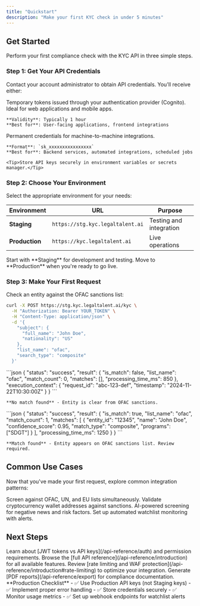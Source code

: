 ```yaml
---
title: "Quickstart"
description: "Make your first KYC check in under 5 minutes"
---
```


## Get Started

Perform your first compliance check with the KYC API in three simple steps.

### Step 1: Get Your API Credentials

Contact your account administrator to obtain API credentials. You'll receive either:

<AccordionGroup>
  <Accordion icon="user" title="JWT Token (for user applications)">
    Temporary tokens issued through your authentication provider (Cognito). Ideal for web applications and mobile apps.
    
    **Validity**: Typically 1 hour  
    **Best for**: User-facing applications, frontend integrations
  </Accordion>
  <Accordion icon="server" title="API Key (for server integrations)">
    Permanent credentials for machine-to-machine integrations.
    
    **Format**: `sk_xxxxxxxxxxxxxxxx`  
    **Best for**: Backend services, automated integrations, scheduled jobs
    
    <Tip>Store API keys securely in environment variables or secrets manager.</Tip>
  </Accordion>
</AccordionGroup>

### Step 2: Choose Your Environment

Select the appropriate environment for your needs:

| Environment | URL | Purpose |
|-------------|-----|---------|
| **Staging** | `https://stg.kyc.legaltalent.ai` | Testing and integration |
| **Production** | `https://kyc.legaltalent.ai` | Live operations |

<Note>
  Start with **Staging** for development and testing. Move to **Production** when you're ready to go live.
</Note>

### Step 3: Make Your First Request

Check an entity against the OFAC sanctions list:

```bash
curl -X POST https://stg.kyc.legaltalent.ai/kyc \
  -H "Authorization: Bearer YOUR_TOKEN" \
  -H "Content-Type: application/json" \
  -d '{
    "subject": {
      "full_name": "John Doe",
      "nationality": "US"
    },
    "list_name": "ofac",
    "search_type": "composite"
  }'
```

<AccordionGroup>
  <Accordion icon="check-circle" title="Success Response">
    ```json
    {
      "status": "success",
      "result": {
        "is_match": false,
        "list_name": "ofac",
        "match_count": 0,
        "matches": [],
        "processing_time_ms": 850
      },
      "execution_context": {
        "request_id": "abc-123-def",
        "timestamp": "2024-11-22T10:30:00Z"
      }
    }
    ```
    
    **No match found** - Entity is clear from OFAC sanctions.
</Accordion>
  
  <Accordion icon="exclamation-triangle" title="Match Found">
    ```json
    {
      "status": "success",
      "result": {
        "is_match": true,
        "list_name": "ofac",
        "match_count": 1,
        "matches": [
          {
            "entity_id": "12345",
            "name": "John Doe",
            "confidence_score": 0.95,
            "match_type": "composite",
            "programs": ["SDGT"]
          }
        ],
        "processing_time_ms": 1250
      }
    }
    ```
    
    **Match found** - Entity appears on OFAC sanctions list. Review required.
  </Accordion>
</AccordionGroup>

## Common Use Cases

Now that you've made your first request, explore common integration patterns:

<CardGroup cols={2}>
  <Card title="Check Multiple Lists" icon="layer-group" href="/api-reference/list-check#check-multiple-lists-synchronous">
    Screen against OFAC, UN, and EU lists simultaneously.
</Card>
  <Card title="Crypto Wallet Screening" icon="bitcoin" href="/api-reference/list-check#check-cryptocurrency-wallet">
    Validate cryptocurrency wallet addresses against sanctions.
</Card>
  <Card title="Adverse Media Checks" icon="newspaper" href="/api-reference/adverse-media">
    AI-powered screening for negative news and risk factors.
</Card>
  <Card title="Ongoing Monitoring" icon="radar" href="/api-reference/watchlists">
    Set up automated watchlist monitoring with alerts.
</Card>
</CardGroup>

## Next Steps

<Steps>
  <Step title="Review Authentication">
    Learn about [JWT tokens vs API keys](/api-reference/auth) and permission requirements.
  </Step>
  <Step title="Explore Endpoints">
    Browse the [full API reference](/api-reference/introduction) for all available features.
  </Step>
  <Step title="Understand Rate Limits">
    Review [rate limiting and WAF protection](/api-reference/introduction#rate-limiting) to optimize your integration.
  </Step>
  <Step title="Export Results">
    Generate [PDF reports](/api-reference/export) for compliance documentation.
  </Step>
</Steps>

<Warning>
  **Production Checklist**
  - ✅ Use Production API keys (not Staging keys)
  - ✅ Implement proper error handling
  - ✅ Store credentials securely
  - ✅ Monitor usage metrics
  - ✅ Set up webhook endpoints for watchlist alerts
</Warning>
